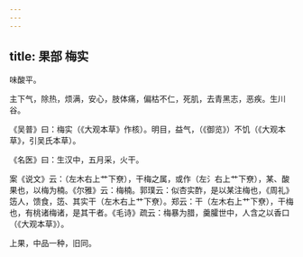```yaml
---
---
---
```

title: 果部 梅实
---



味酸平。

主下气，除热，烦满，安心，肢体痛，偏枯不仁，死肌，去青黑志，恶疾。生川谷。

《吴普》曰：梅实（《大观本草》作核）。明目，益气，（《御览》）不饥（《大观本草》，引吴氏本草）。

《名医》曰：生汉中，五月采，火干。

案《说文》云：（左木右上艹下尞），干梅之属，或作（左氵右上艹下尞），某、酸果也，以梅为楠。《尔雅》云：梅楠。郭璞云：似杏实酢，是以某注梅也，《周礼》笾人，馈食，笾、其实干（左木右上艹下尞）。郑云：干（左木右上艹下尞），干梅也，有桃诸梅诸，是其干者。《毛诗》疏云：梅暴为腊，羹臛世中，人含之以香口（《大观本草》）。

上果，中品一种，旧同。